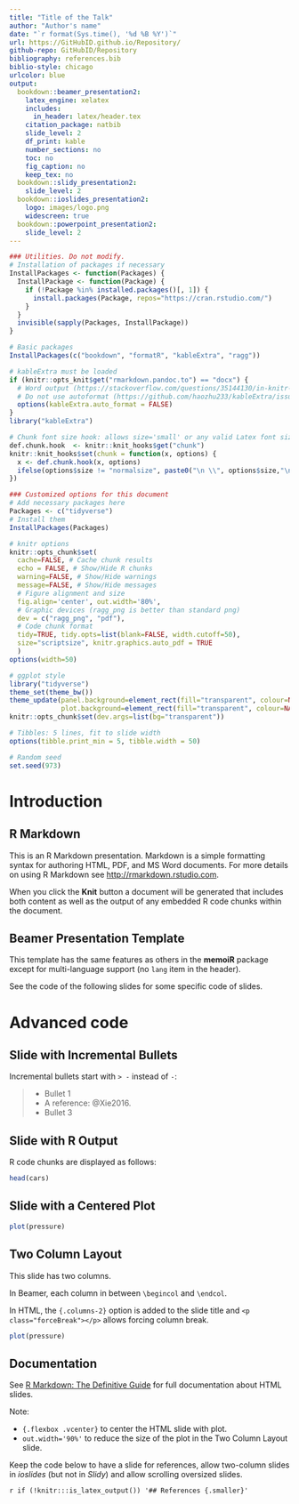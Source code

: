```yaml
---
title: "Title of the Talk"
author: "Author's name"
date: "`r format(Sys.time(), '%d %B %Y')`"
url: https://GitHubID.github.io/Repository/
github-repo: GitHubID/Repository
bibliography: references.bib
biblio-style: chicago
urlcolor: blue
output:
  bookdown::beamer_presentation2:
    latex_engine: xelatex
    includes:
      in_header: latex/header.tex
    citation_package: natbib
    slide_level: 2
    df_print: kable
    number_sections: no
    toc: no
    fig_caption: no
    keep_tex: no
  bookdown::slidy_presentation2:
    slide_level: 2
  bookdown::ioslides_presentation2:
    logo: images/logo.png
    widescreen: true
  bookdown::powerpoint_presentation2:
    slide_level: 2
---
```


```r
### Utilities. Do not modify.
# Installation of packages if necessary
InstallPackages <- function(Packages) {
  InstallPackage <- function(Package) {
    if (!Package %in% installed.packages()[, 1]) {
      install.packages(Package, repos="https://cran.rstudio.com/")
    }
  }
  invisible(sapply(Packages, InstallPackage))
}

# Basic packages
InstallPackages(c("bookdown", "formatR", "kableExtra", "ragg"))

# kableExtra must be loaded 
if (knitr::opts_knit$get("rmarkdown.pandoc.to") == "docx") {
  # Word output (https://stackoverflow.com/questions/35144130/in-knitr-how-can-i-test-for-if-the-output-will-be-pdf-or-word)
  # Do not use autoformat (https://github.com/haozhu233/kableExtra/issues/308)
  options(kableExtra.auto_format = FALSE)
}
library("kableExtra")

# Chunk font size hook: allows size='small' or any valid Latex font size in chunk options
def.chunk.hook  <- knitr::knit_hooks$get("chunk")
knitr::knit_hooks$set(chunk = function(x, options) {
  x <- def.chunk.hook(x, options)
  ifelse(options$size != "normalsize", paste0("\n \\", options$size,"\n\n", x, "\n\n \\normalsize"), x)
})
```

```r
### Customized options for this document
# Add necessary packages here
Packages <- c("tidyverse")
# Install them
InstallPackages(Packages)

# knitr options
knitr::opts_chunk$set(
  cache=FALSE, # Cache chunk results
  echo = FALSE, # Show/Hide R chunks
  warning=FALSE, # Show/Hide warnings
  message=FALSE, # Show/Hide messages
  # Figure alignment and size
  fig.align='center', out.width='80%',
  # Graphic devices (ragg_png is better than standard png)
  dev = c("ragg_png", "pdf"),
  # Code chunk format
  tidy=TRUE, tidy.opts=list(blank=FALSE, width.cutoff=50),
  size="scriptsize", knitr.graphics.auto_pdf = TRUE
  )
options(width=50)

# ggplot style
library("tidyverse")
theme_set(theme_bw())
theme_update(panel.background=element_rect(fill="transparent", colour=NA),
             plot.background=element_rect(fill="transparent", colour=NA))
knitr::opts_chunk$set(dev.args=list(bg="transparent"))

# Tibbles: 5 lines, fit to slide width
options(tibble.print_min = 5, tibble.width = 50)

# Random seed
set.seed(973)
```


# Introduction

## R Markdown

This is an R Markdown presentation. 
Markdown is a simple formatting syntax for authoring HTML, PDF, and MS Word documents. 
For more details on using R Markdown see <http://rmarkdown.rstudio.com>.

When you click the **Knit** button a document will be generated that includes both content as well as the output of any embedded R code chunks within the document.

## Beamer Presentation Template

This template has the same features as others in the **memoiR** package except for
multi-language support (no `lang` item in the header).

See the code of the following slides for some specific code of slides.


# Advanced code

## Slide with Incremental Bullets

Incremental bullets start with `> -` instead of `-`:

> - Bullet 1
> - A reference: @Xie2016.
> - Bullet 3

## Slide with R Output

R code chunks are displayed as follows:

```r
head(cars)
```

## Slide with a Centered Plot{.flexbox .vcenter}

```r
plot(pressure)
```

## Two Column Layout{.columns-2} 

\begincols
  \begincol{.48\textwidth}

This slide has two columns.

In Beamer, each column in between `\begincol` and `\endcol`.

In HTML, the `{.columns-2}` option is added to the slide title and `<p class="forceBreak"></p>` allows forcing column break.


  \endcol
  \begincol{.48\textwidth}
  <p class="forceBreak"></p>

```r
plot(pressure)
```

  \endcol
\endcols

## Documentation

See [R Markdown: The Definitive Guide](https://bookdown.org/yihui/rmarkdown/ioslides-presentation.html) for full documentation about HTML slides.

Note:

- `{.flexbox .vcenter}` to center the HTML slide with plot.
- `out.width='90%'` to reduce the size of the plot in the Two Column Layout slide.

Keep the code below to have a slide for references, allow two-column slides in _ioslides_ (but not in _Slidy_) and allow scrolling oversized slides.

<!-- A slide for references --> 
`r if (!knitr:::is_latex_output()) '## References {.smaller}'`
<!-- Styles for HTML slides -->
<!-- https://stackoverflow.com/questions/38260799/references-page-truncated-in-rmarkdown-ioslides-presentation/38294541#38294541 -->
<style>
  .forceBreak { -webkit-column-break-after: always; break-after: column; }
  slides > slide { overflow: scroll; }
  slides > slide:not(.nobackground):after { content: ''; }
</style>

